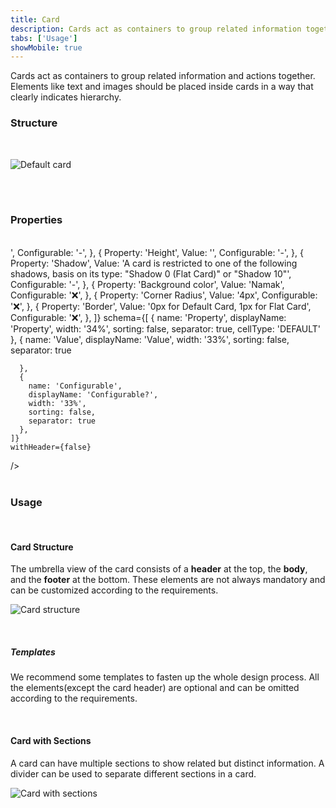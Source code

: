 ```yaml
---
title: Card
description: Cards act as containers to group related information together.
tabs: ['Usage']
showMobile: true
---
```


Cards act as containers to group related information and actions together. Elements like text and images should be placed inside cards in a way that clearly indicates hierarchy.

### Structure

<br/>

![Default card](./images/mcard-1.png)

<br/>
<br/>

### Properties

<br/>

<Card shadow='none'>
  <Table
    showMenu={false}
    separator={true}
    data={[
      {
        Property: 'Width',
        Value: '<Width>',
        Configurable: '-',
      },
      {
        Property: 'Height',
        Value: '<Height>',
        Configurable: '-',
      },
      {
        Property: 'Shadow',
        Value: 'A card is restricted to one of the following shadows, basis on its type: "Shadow 0 (Flat Card)" or "Shadow 10"',
        Configurable: '-',
      },
      {
        Property: 'Background color',
        Value: 'Namak',
        Configurable: '❌',
      },
      {
        Property: 'Corner Radius',
        Value: '4px',
        Configurable: '❌',
      },
      {
        Property: 'Border',
        Value: '0px for Default Card, 1px for Flat Card',
        Configurable: '❌',
      },
    ]}
    schema={[
      {
        name: 'Property',
        displayName: 'Property',
        width: '34%',
        sorting: false,
        separator: true,
        cellType: 'DEFAULT'
      },
      {
        name: 'Value',
        displayName: 'Value',
        width: '33%',
        sorting: false,
        separator: true
        
      },
      {
        name: 'Configurable',
        displayName: 'Configurable?',
        width: '33%',
        sorting: false,
        separator: true
      },
    ]}
    withHeader={false}
  />
</Card>
<br/>
<br/>

### Usage

<br/>

#### Card Structure

The umbrella view of the card consists of a **header** at the top, the **body**, and the **footer** at the bottom. 
These elements are not always mandatory and can be customized according to the requirements.

![Card structure](./images/mcard-2.png)

<br/>

##### Templates

We recommend some templates to fasten up the whole design process. 
All the elements(except the card header) are optional and can be omitted according to the requirements. 

<br/>

#### Card with Sections

A card can have multiple sections to show related but distinct information. 
A divider can be used to separate different sections in a card.

![Card with sections](./images/mcard-3.png)

<br/>
<br/>